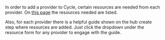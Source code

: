 In order to add a provider to Cycle, certain resources are needed from each provider. On [this page](/reference/infrastructure/providers/) the resources needed are listed.

Also, for each provider there is a helpful guide shown on the hub create step where resources are added.
Just click the dropdown under the resource form for any provider to engage with the guide.
